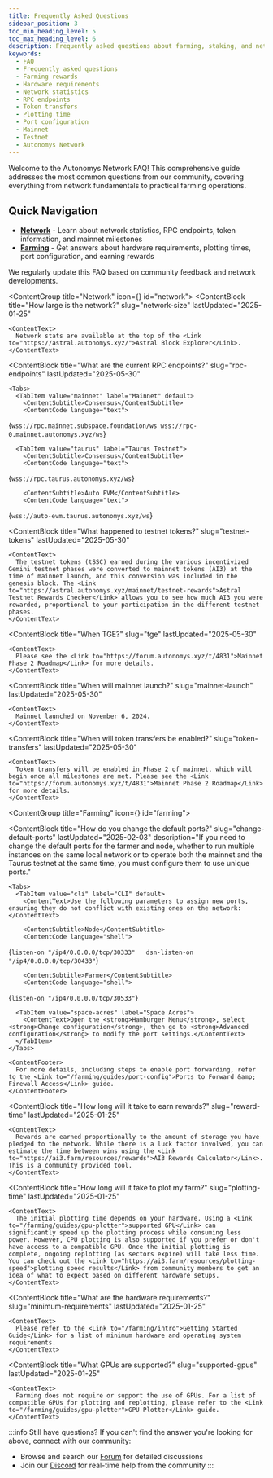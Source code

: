 ```yaml
---
title: Frequently Asked Questions
sidebar_position: 3
toc_min_heading_level: 5
toc_max_heading_level: 6
description: Frequently asked questions about farming, staking, and network operations.
keywords:
  - FAQ
  - Frequently asked questions
  - Farming rewards
  - Hardware requirements
  - Network statistics
  - RPC endpoints
  - Token transfers
  - Plotting time
  - Port configuration
  - Mainnet
  - Testnet
  - Autonomys Network
---
```




Welcome to the Autonomys Network FAQ! This comprehensive guide addresses the most common questions from our community, covering everything from network fundamentals to practical farming operations.

## Quick Navigation

- **[Network](#network)** - Learn about network statistics, RPC endpoints, token information, and mainnet milestones
- **[Farming](#farming)** - Get answers about hardware requirements, plotting times, port configuration, and earning rewards

We regularly update this FAQ based on community feedback and network developments.


<ContentGroup title="Network" icon={<Icon icon={ICONS.WEB} />} id="network">
  <ContentBlock 
    title="How large is the network?" 
    slug="network-size"
    lastUpdated="2025-01-25"
  >
    <ContentText>
      Network stats are available at the top of the <Link to="https://astral.autonomys.xyz/">Astral Block Explorer</Link>.
    </ContentText>
  </ContentBlock>

  <ContentBlock 
    title="What are the current RPC endpoints?" 
    slug="rpc-endpoints"
    lastUpdated="2025-05-30"
  >
    <Tabs>
      <TabItem value="mainnet" label="Mainnet" default>
        <ContentSubtitle>Consensus</ContentSubtitle>
        <ContentCode language="text">
{`wss://rpc.mainnet.subspace.foundation/ws
wss://rpc-0.mainnet.autonomys.xyz/ws`}
        </ContentCode>
      </TabItem>
      
      <TabItem value="taurus" label="Taurus Testnet">
        <ContentSubtitle>Consensus</ContentSubtitle>
        <ContentCode language="text">
{`wss://rpc.taurus.autonomys.xyz/ws`}
        </ContentCode>
        
        <ContentSubtitle>Auto EVM</ContentSubtitle>
        <ContentCode language="text">
{`wss://auto-evm.taurus.autonomys.xyz/ws`}
        </ContentCode>
      </TabItem>
    </Tabs>
  </ContentBlock>

  <ContentBlock 
    title="What happened to testnet tokens?" 
    slug="testnet-tokens"
    lastUpdated="2025-05-30"
  >
    <ContentText>
      The testnet tokens (tSSC) earned during the various incentivized Gemini testnet phases were converted to mainnet tokens (AI3) at the time of mainnet launch, and this conversion was included in the genesis block. The <Link to="https://astral.autonomys.xyz/mainnet/testnet-rewards">Astral Testnet Rewards Checker</Link> allows you to see how much AI3 you were rewarded, proportional to your participation in the different testnet phases.
    </ContentText>
  </ContentBlock>

  <ContentBlock 
    title="When TGE?" 
    slug="tge"
    lastUpdated="2025-05-30"
  >
    <ContentText>
      Please see the <Link to="https://forum.autonomys.xyz/t/4831">Mainnet Phase 2 Roadmap</Link> for more details.
    </ContentText>
  </ContentBlock>

  <ContentBlock 
    title="When will mainnet launch?" 
    slug="mainnet-launch"
    lastUpdated="2025-05-30"
  >
    <ContentText>
      Mainnet launched on November 6, 2024.
    </ContentText>
  </ContentBlock>

  <ContentBlock 
    title="When will token transfers be enabled?" 
    slug="token-transfers"
    lastUpdated="2025-05-30"
  >
    <ContentText>
      Token transfers will be enabled in Phase 2 of mainnet, which will begin once all milestones are met. Please see the <Link to="https://forum.autonomys.xyz/t/4831">Mainnet Phase 2 Roadmap</Link> for more details.
    </ContentText>
  </ContentBlock>
</ContentGroup>

<ContentGroup title="Farming" icon={<Icon icon={ICONS.FARMER} />} id="farming">

  <ContentBlock 
    title="How do you change the default ports?" 
    slug="change-default-ports"
    lastUpdated="2025-02-03"
    description="If you need to change the default ports for the farmer and node, whether to run multiple instances on the same local network or to operate both the mainnet and the Taurus testnet at the same time, you must configure them to use unique ports."
  >
    <Tabs>
      <TabItem value="cli" label="CLI" default>
        <ContentText>Use the following parameters to assign new ports, ensuring they do not conflict with existing ones on the network:</ContentText>
        
        <ContentSubtitle>Node</ContentSubtitle>
        <ContentCode language="shell">
{`listen-on "/ip4/0.0.0.0/tcp/30333"  
dsn-listen-on "/ip4/0.0.0.0/tcp/30433"`}
        </ContentCode>
        
        <ContentSubtitle>Farmer</ContentSubtitle>
        <ContentCode language="shell">
{`listen-on "/ip4/0.0.0.0/tcp/30533"`}
        </ContentCode>
      </TabItem>
      
      <TabItem value="space-acres" label="Space Acres">
        <ContentText>Open the <strong>Hamburger Menu</strong>, select <strong>Change configuration</strong>, then go to <strong>Advanced configuration</strong> to modify the port settings.</ContentText>
      </TabItem>
    </Tabs>
    
    <ContentFooter>
      For more details, including steps to enable port forwarding, refer to the <Link to="/farming/guides/port-config">Ports to Forward &amp; Firewall Access</Link> guide.
    </ContentFooter>
  </ContentBlock>

  <ContentBlock 
    title="How long will it take to earn rewards?" 
    slug="reward-time"
    lastUpdated="2025-01-25"
  >
    <ContentText>
      Rewards are earned proportionally to the amount of storage you have pledged to the network. While there is a luck factor involved, you can estimate the time between wins using the <Link to="https://ai3.farm/resources/rewards">AI3 Rewards Calculator</Link>. This is a community provided tool.
    </ContentText>
  </ContentBlock>

  <ContentBlock 
    title="How long will it take to plot my farm?" 
    slug="plotting-time"
    lastUpdated="2025-01-25"
  >
    <ContentText>
      The initial plotting time depends on your hardware. Using a <Link to="/farming/guides/gpu-plotter">supported GPU</Link> can significantly speed up the plotting process while consuming less power. However, CPU plotting is also supported if you prefer or don't have access to a compatible GPU. Once the initial plotting is complete, ongoing replotting (as sectors expire) will take less time. You can check out the <Link to="https://ai3.farm/resources/plotting-speed">plotting speed results</Link> from community members to get an idea of what to expect based on different hardware setups.
    </ContentText>
  </ContentBlock>

  <ContentBlock 
    title="What are the hardware requirements?" 
    slug="minimum-requirements"
    lastUpdated="2025-01-25"
  >
    <ContentText>
      Please refer to the <Link to="/farming/intro">Getting Started Guide</Link> for a list of minimum hardware and operating system requirements.
    </ContentText>
  </ContentBlock>

  <ContentBlock 
    title="What GPUs are supported?" 
    slug="supported-gpus"
    lastUpdated="2025-01-25"
  >
    <ContentText>
      Farming does not require or support the use of GPUs. For a list of compatible GPUs for plotting and replotting, please refer to the <Link to="/farming/guides/gpu-plotter">GPU Plotter</Link> guide.
    </ContentText>
  </ContentBlock>
</ContentGroup>

:::info Still have questions?
If you can't find the answer you're looking for above, connect with our community:
- Browse and search our [Forum](https://forum.autonomys.xyz) for detailed discussions
- Join our [Discord](https://autonomys.xyz/discord) for real-time help from the community
:::